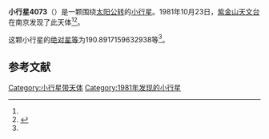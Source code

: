 {{Infobox planet
| bgcolour = #FFFFC0
| name = 4073 Ruianzhongxue
| symbol = 
| image = 
| caption = 
| discovery = yes
| discovery_ref = 
| discoverer = [[紫金山天文台|紫金山天文台]]
| discovery_site = [[南京|南京]] 
| discovered = 1981年10月23日
| designations = yes
| mp_name = 
| named_after = 
| alt_names = 1981 UE10/ 1953 VU2 / 1986 PA1
| mp_category = [[主带小行星|主带小行星]]
| orbit_ref = <ref name="a">[http://ssd.jpl.nasa.gov/sbdb.cgi?sstr=4073 4073 Ruianzhongxue] {{Wayback|url=http://ssd.jpl.nasa.gov/sbdb.cgi?sstr=4073 |date=20201124003817 }}，小行星數據庫瀏覽器（JPL Small-Body Database Browser）－[[美国国家航空航天局|美国国家航空航天局]]喷气推进实验室</ref>
| epoch = 2456400.5 (2013年4月18日更新)
| aphelion = {{convert|3.738812095769279|AU|km|3|abbr=on|lk=out}}
| perihelion = {{convert|2.603213922773785|AU|km|3|abbr=on}}
| semimajor = {{convert|3.171013009271532|AU|km|3|abbr=on}}
| eccentricity = 0.179059211
| period = 2062.507149 [[日|日]]<br />5.65[[儒略年|儒略年]]
| avg_speed = 
| inclination = 2.068288762452689
| asc_node = 144.357698536973
| mean_anomaly = 
| arg_peri = 190.8917159632938
| satellites = 
| physical_characteristics = yes
| dimensions = 
| mass = 
| density = 
| surface_grav = 
| escape_velocity = 
| sidereal_day = 
| axial_tilt = 
| pole_ecliptic_lat = 
| pole_ecliptic_lon = 
| albedo = 
| temperatures= 
| temp_name1 = 
| mean_temp_1 = 
| max_temp_1 = 
| temp_name2 = 
| max_temp_2 = 
| spectral_type = 
| abs_magnitude = 190.8917159632938
}}

'''小行星4073'''（{{lang-en|4073 Ruianzhongxue}}）是一颗围绕[[太阳|太阳]][[公转|公转]]的[[小行星|小行星]]。1981年10月23日，[[紫金山天文台|紫金山天文台]]在南京发现了此天体<ref name="a" /><ref>{{cite news|title=小行星列表|url=http://cfa-www.harvard.edu/iau/lists/NumberedMPs.txt|accessdate=2013-07-08|newspaper=哈佛大学|archive-date=2008-05-17|archive-url=https://web.archive.org/web/20080517010638/http://cfa-www.harvard.edu/iau/lists/NumberedMPs.txt|dead-url=no}}</ref>。

这颗小行星的[[绝对星等|绝对星等]]为190.8917159632938等<ref name="a" />。

==参考文献==
{{reflist}}
{{Minor Planet Number|[[小行星4072|小行星4072]]|[[小行星4074|小行星4074]]}}

{{小天体}}

[[Category:小行星带天体|Category:小行星带天体]]
[[Category:1981年发现的小行星|Category:1981年发现的小行星]]

{{asteroid-stub}}